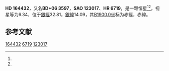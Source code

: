 {{Starbox begin
| name = HD 164432
}}
{{Starbox observe
| epoch = [[J2000.0|J2000.0]]
| constell = {{星座名待查}}<ref name=SIMBAD>{{cite web
 | url=http://simbad.u-strasbg.fr/simbad/sim-id?Ident=HR+6719
 | title=Pulsating variable Star
 | publisher=Centre de Données astronomiques de Strasbourg
 | work=SIMBAD
 | accessdate=2012-07-13
 | archive-date=2016-03-16
 | archive-url=https://web.archive.org/web/20160316125336/http://simbad.u-strasbg.fr/simbad/sim-id?Ident=HR+6719
 | dead-url=no
 }}</ref><ref name=DATA>{{cite web
 | url=http://vizier.u-strasbg.fr/viz-bin/VizieR-5?-out.add=.&-source=5050&-corr=PK=HR&-out.max=9999&HR=6719
 | title=VizieR Detailed Page
 | accessdate=2012-07-13
 | archive-date=2019-02-16
 | archive-url=https://web.archive.org/web/20190216091359/http://vizier.u-strasbg.fr/viz-bin/VizieR-5?-out.add=.&-source=5050&-corr=PK=HR&-out.max=9999&HR=6719
 | dead-url=no
 }}</ref>
| 星官 = 
| ra = {{RA|18|0|52.9}}<ref name=SIMBAD /><ref name=DATA />
| dec = {{DEC|+6|16|6}}<ref name=SIMBAD /><ref name=DATA />
| appmag_v = 6.34<ref name=SIMBAD /><ref name=DATA />
}}
{{Starbox character
| class = B2IV<ref name=SIMBAD /><ref name=DATA />
| b-v = -0.08<ref name=SIMBAD /><ref name=DATA />
| u-b = -0.75<ref name=SIMBAD /><ref name=DATA />
| r-i = <ref name=SIMBAD /><ref name=DATA />
| variable = 
}}
{{Starbox astrometry
| radial_v = -0.75
| prop_mo_ra = -14
| parallax = 
| p_error = 
}}
{{Starbox catalog
| names =BD+06 3597，[[SAO星表|SAO]] 123017，[[HD星表|HD]] 164432，[[HR星表|HR]] 6719}}
{{Starbox reference |Simbad=HR+6719}}
{{Starbox end}}

'''HD 164432'''，又名'''BD+06 3597'''，'''SAO 123017'''、'''HR 6719'''，是一颗恒星<ref name=SIMBAD /><ref name=DATA />，视星等为6.34，位于[[銀道座標系|銀經]]32.81，[[銀道座標系|銀緯]]14.09，其[[B1900.0|B1900.0]]坐标为赤經{{RA|17|56|0.1}}，赤緯{{DEC|+6|14.09|20}}。

== 参考文献 ==
{{reflist}}

{{star-stub}}

[[Category:HD和HDE天體|164432]]
[[Category:HR天體|6719]]
[[Category:SAO天體|123017]]